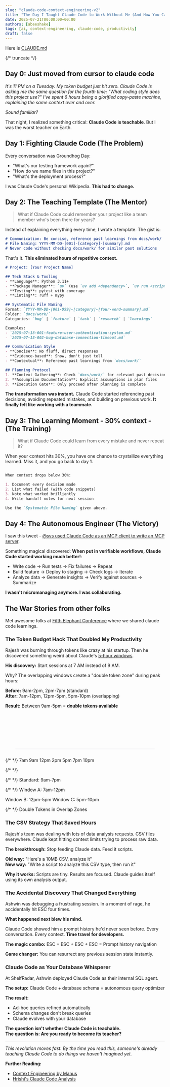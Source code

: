 ```yaml
---
slug: "claude-code-context-engineering-v2"
title: "The Day I Taught Claude Code to Work Without Me (And How You Can Too)"
date: 2025-07-21T00:00:00+00:00
authors: [abeeshake]
tags: [ai, context-engineering, claude-code, productivity]
draft: false
---
```





<TldrCallout 
  problem="You're trapped micromanaging Claude Code instead of building"
  solution="Train Claude Code once, then let it work autonomously"
  how="Strategic context engineering: CLAUDE.md files, systematic workflows, and learning capture"
  benefit="Claude Code becomes your autonomous teammate"
/>

Here is [CLAUDE.md](https://gist.github.com/tripathi456/bfaf9add4b70bff131cd574c2f93cfac)


{/* truncate */}

## Day 0: Just moved from cursor to claude code

*It's 11 PM on a Tuesday. My token budget just hit zero. Claude Code is asking me the same question for the fourth time: "What coding style does this project use?" I've spent 6 hours being a glorified copy-paste machine, explaining the same context over and over.*

*Sound familiar?*

That night, I realized something critical: **Claude Code is teachable**. But I was the worst teacher on Earth.

## Day 1: Fighting Claude Code (The Problem)

Every conversation was Groundhog Day:

- "What's our testing framework again?"
- "How do we name files in this project?"  
- "What's the deployment process?"

I was Claude Code's personal Wikipedia. **This had to change.**

## Day 2: The Teaching Template (The Mentor)

> What if Claude Code could remember your project like a team member who's been there for years?

Instead of explaining everything every time, I wrote a template. The gist is:

```md
# Communication: Be concise, reference past learnings from docs/work/
# File Naming: YYYY-MM-DD-[001]-[category]-[summary].md  
# Never code without checking docs/work/ for similar past solutions
```

That's it. **This eliminated hours of repetitive context.**

<MinimalDetails summary="See the prompt →">

```md
# Project: [Your Project Name]

## Tech Stack & Tooling
- **Language**: Python 3.11+
- **Package Manager**: `uv` (use `uv add <dependency>`, `uv run <script>`)
- **Testing**: pytest with coverage
- **Linting**: ruff + mypy

## Systematic File Naming
Format: `YYYY-MM-DD-[001-999]-[category]-[four-word-summary].md`
Folder: `docs/work/`
Categories: `bug` | `feature` | `task` | `research` | `learnings`

Examples:
- `2025-07-18-001-feature-user-authentication-system.md`
- `2025-07-18-002-bug-database-connection-timeout.md`

## Communication Style
- **Concise**: No fluff, direct responses
- **Evidence-based**: Show, don't just tell
- **Contextual**: Reference past learnings from `docs/work/`

## Planning Protocol
1. **Context Gathering**: Check `docs/work/` for relevant past decisions
2. **Assumption Documentation**: Explicit assumptions in plan files
3. **Execution Gate**: Only proceed after planning is complete
```

</MinimalDetails>

**The transformation was instant.** Claude Code started referencing past decisions, avoiding repeated mistakes, and building on previous work. **It finally felt like working with a teammate.**

## Day 3: The Learning Moment - 30% context - (The Training)

> What if Claude Code could learn from every mistake and never repeat it?

When your context hits 30%, you have one chance to crystallize everything learned. Miss it, and you go back to day 1.



<MinimalDetails summary="See the prompt →">

```md

When context drops below 30%: 

1. Document every decision made
2. List what failed (with code snippets)  
3. Note what worked brilliantly
4. Write handoff notes for next session

Use the `Systematic File Naming` given above.
```

</MinimalDetails>


## Day 4: The Autonomous Engineer (The Victory)

I saw this tweet - [@svs used Claude Code as an MCP client to write an MCP server](https://x.com/_svs_/status/1928753160337637726). 

Something magical discovered: **When put in verifiable workflows, Claude Code started working much better!**:

- Write code → Run tests → Fix failures → Repeat
- Build feature → Deploy to staging → Check logs → Iterate  
- Analyze data → Generate insights → Verify against sources → Summarize

**I wasn't micromanaging anymore. I was collaborating.**

## The War Stories from other folks

Met awesome folks at [Fifth Elephant Conference](https://hasgeek.com/fifthelephant/2025/) where we shared claude code learnings.

<TipsSection contributor="Rajesh" contributorUrl="https://www.linkedin.com/in/codingnirvana/">

### The Token Budget Hack That Doubled My Productivity

Rajesh was burning through tokens like crazy at his startup. Then he discovered something weird about Claude's [5-hour windows](https://support.anthropic.com/en/articles/11145838-using-claude-code-with-your-pro-or-max-plan).

**His discovery:** Start sessions at 7 AM instead of 9 AM.

Why? The overlapping windows create a "double token zone" during peak hours:

**Before:** 9am-2pm, 2pm-7pm (standard)  
**After:** 7am-12pm, 12pm-5pm, 5pm-10pm (overlapping)

**Result:** Between 9am-5pm = **double tokens available**


<svg viewBox="0 0 800 200" xmlns="http://www.w3.org/2000/svg">
  {/* <!-- Timeline --> */}
  <line x1="50" y1="180" x2="750" y2="180" stroke="#e5e7eb" stroke-width="2"/>
  
  {/* <!-- Time labels --> */}
  <text x="50" y="195" font-family="Arial" font-size="12" fill="#6b7280" text-anchor="middle">7am</text>
  <text x="150" y="195" font-family="Arial" font-size="12" fill="#6b7280" text-anchor="middle">9am</text>
  <text x="300" y="195" font-family="Arial" font-size="12" fill="#6b7280" text-anchor="middle">12pm</text>
  <text x="400" y="195" font-family="Arial" font-size="12" fill="#6b7280" text-anchor="middle">2pm</text>
  <text x="550" y="195" font-family="Arial" font-size="12" fill="#6b7280" text-anchor="middle">5pm</text>
  <text x="650" y="195" font-family="Arial" font-size="12" fill="#6b7280" text-anchor="middle">7pm</text>
  <text x="750" y="195" font-family="Arial" font-size="12" fill="#6b7280" text-anchor="middle">10pm</text>
  
  {/* <!-- Standard working day background - light background box --> */}
  <rect x="150" y="25" width="500" height="140" fill="#10b981" opacity="0.1" rx="6"/>
  
  {/* <!-- Standard working day --> */}
  <rect x="150" y="30" width="500" height="25" fill="#3b82f6" rx="4"/>
  <text x="160" y="47" font-family="Arial" font-size="13" fill="white">Standard: 9am-7pm</text>
  
  {/* <!-- Token windows - all overlapping with the standard day background --> */}
  <rect x="50" y="80" width="250" height="20" fill="#dc2626" rx="4"/>
  <text x="60" y="93" font-family="Arial" font-size="12" fill="white">Window A: 7am-12pm</text>
  
  <rect x="300" y="110" width="250" height="20" fill="#8b5cf6" rx="4"/>
  <text x="310" y="123" font-family="Arial" font-size="12" fill="white">Window B: 12pm-5pm</text>
  
  <rect x="550" y="140" width="200" height="20" fill="#06b6d4" rx="4"/>
  <text x="560" y="153" font-family="Arial" font-size="12" fill="white">Window C: 5pm-10pm</text>
  
  {/* <!-- Title --> */}
  <text x="400" y="20" font-family="Arial" font-size="14" fill="#10b981" text-anchor="middle" font-weight="bold">Double Tokens in Overlap Zones</text>
</svg>


### The CSV Strategy That Saved Hours

Rajesh's team was dealing with lots of data analysis requests. CSV files everywhere. Claude kept hitting context limits trying to process raw data.

**The breakthrough:** Stop feeding Claude data. Feed it scripts.

**Old way:** "Here's a 10MB CSV, analyze it"  
**New way:** "Write a script to analyze this CSV type, then run it"

**Why it works:** Scripts are tiny. Results are focused. Claude guides itself using its own analysis output. 

</TipsSection>

<TipsSection contributor="Ashwin" contributorUrl="https://www.shelfradar.ai/">

### The Accidental Discovery That Changed Everything

Ashwin was debugging a frustrating session. In a moment of rage, he accidentally hit ESC four times.

**What happened next blew his mind.**

Claude Code showed him a prompt history he'd never seen before. Every conversation. Every context. **Time travel for developers.**

**The magic combo:** ESC + ESC + ESC + ESC = Prompt history navigation

**Game changer:** You can resurrect any previous session state instantly.

### Claude Code as Your Database Whisperer

At ShelfRadar, Ashwin deployed Claude Code as their internal SQL agent. 

**The setup:** Claude Code + database schema = autonomous query optimizer

**The result:** 

- Ad-hoc queries refined automatically
- Schema changes don't break queries  
- Claude evolves with your database

</TipsSection>

**The question isn't whether Claude Code is teachable.**  
**The question is: Are you ready to become its teacher?**

---

*This revolution moves fast. By the time you read this, someone's already teaching Claude Code to do things we haven't imagined yet.*

**Further Reading:**
- [Context Engineering by Manus](https://manus.im/blog/Context-Engineering-for-AI-Agents-Lessons-from-Building-Manus) 
- [Hrishi's Claude Code Analysis](https://southbridge-research.notion.site/claude-code-an-agentic-cleanroom-analysis)
